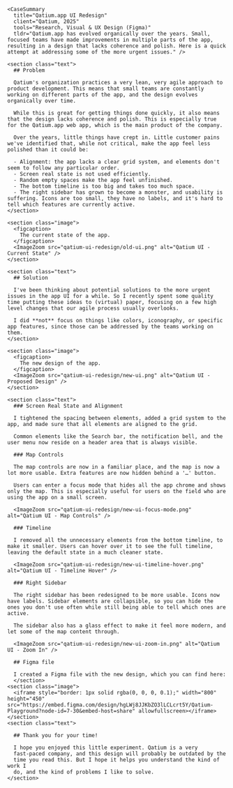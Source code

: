 

<Case title="Qatium.app UI Redesign">

    <CaseSummary
      title="Qatium.app UI Redesign"
      client="Qatium, 2025"
      tools="Research, Visual & UX Design (Figma)"
      tldr="Qatium.app has evolved organically over the years. Small, focused teams have made improvements in multiple parts of the app, resulting in a design that lacks coherence and polish. Here is a quick attempt at addressing some of the more urgent issues." />

    <section class="text">
      ## Problem

      Qatium's organization practices a very lean, very agile approach to product development. This means that small teams are constantly working on different parts of the app, and the design evolves organically over time.

      While this is great for getting things done quickly, it also means that the design lacks coherence and polish. This is especially true for the Qatium.app web app, which is the main product of the company.

      Over the years, little things have crept in. Little customer pains we've identified that, while not critical, make the app feel less polished than it could be:

      - Alignment: the app lacks a clear grid system, and elements don't seem to follow any particular order.
      - Screen real state is not used efficiently.
      - Random empty spaces make the app feel unfinished.
      - The bottom timeline is too big and takes too much space.
      - The right sidebar has grown to become a monster, and usability is suffering. Icons are too small, they have no labels, and it's hard to tell which features are currently active.
    </section>

    <section class="image">
      <figcaption>
        The current state of the app.
      </figcaption>
      <ImageZoom src="qatium-ui-redesign/old-ui.png" alt="Qatium UI - Current State" />
    </section>

    <section class="text">
      ## Solution

      I've been thinking about potential solutions to the more urgent issues in the app UI for a while. So I recently spent some quality time putting these ideas to (virtual) paper, focusing on a few high level changes that our agile process usually overlooks.

      I did **not** focus on things like colors, iconography, or specific app features, since those can be addressed by the teams working on them.
    </section>

    <section class="image">
      <figcaption>
        The new design of the app.
      </figcaption>
      <ImageZoom src="qatium-ui-redesign/new-ui.png" alt="Qatium UI - Proposed Design" />
    </section>

    <section class="text">
      ### Screen Real State and Alignment

      I tightened the spacing between elements, added a grid system to the app, and made sure that all elements are aligned to the grid.

      Common elements like the Search bar, the notification bell, and the user menu now reside on a header area that is always visible.

      ### Map Controls

      The map controls are now in a familiar place, and the map is now a lot more usable. Extra features are now hidden behind a '…' button.
      
      Users can enter a focus mode that hides all the app chrome and shows only the map. This is especially useful for users on the field who are using the app on a small screen.

      <ImageZoom src="qatium-ui-redesign/new-ui-focus-mode.png" alt="Qatium UI - Map Controls" />

      ### Timeline

      I removed all the unnecessary elements from the bottom timeline, to make it smaller. Users can hover over it to see the full timeline, leaving the default state in a much cleaner state.

      <ImageZoom src="qatium-ui-redesign/new-ui-timeline-hover.png" alt="Qatium UI - Timeline Hover" />

      ### Right Sidebar

      The right sidebar has been redesigned to be more usable. Icons now have labels. Sidebar elements are collapsible, so you can hide the ones you don't use often while still being able to tell which ones are active.

      The sidebar also has a glass effect to make it feel more modern, and let some of the map content through.

      <ImageZoom src="qatium-ui-redesign/new-ui-zoom-in.png" alt="Qatium UI - Zoom In" />

      ## Figma file

      I created a Figma file with the new design, which you can find here:
      </section>
    <section class="image">
      <iframe style="border: 1px solid rgba(0, 0, 0, 0.1);" width="800" height="450" src="https://embed.figma.com/design/hgLWj8JJKbZO3lLCLcrt5Y/Qatium-Playground?node-id=7-30&embed-host=share" allowfullscreen></iframe>
    </section>
    <section class="text">

      ## Thank you for your time!

      I hope you enjoyed this little experiment. Qatium is a very
      fast-paced company, and this design will probably be outdated by the
      time you read this. But I hope it helps you understand the kind of work I
      do, and the kind of problems I like to solve.
    </section>



</Case>
